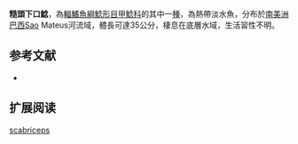 {{Speciesbox
| name = 糙頭下口鯰
| image = 
| image_width = 250px
| image_caption = 
| status = NE
| status_system = IUCN3.1
| genus = Hypostomus
| species = scabriceps
| authority = Eigenmann & Eigenmann, 1888
| synonyms = *''Plecostomus commersonii scabriceps'',Eigenmann & Eigenmann, 1888
}}

'''糙頭下口鯰'''，為[[輻鰭魚綱|輻鰭魚綱]][[鯰形目|鯰形目]][[甲鯰科|甲鯰科]]的其中一[[種|種]]，為熱帶淡水魚，分布於[[南美洲|南美洲]][[巴西|巴西]]Sao Mateus河流域，體長可達35公分，棲息在底層水域，生活習性不明。
==参考文献==
*{{FishBase_species|genus=Hypostomus|species=scabriceps|year=2015|month=1}}

== 扩展阅读 ==
{{refbegin}}
{{wikispecies-inline|Hypostomus scabriceps|糙頭下口鯰}}
{{refend}}
{{Taxonbar|from=Q6403915}}

[[Category:下口鯰屬|scabriceps]]